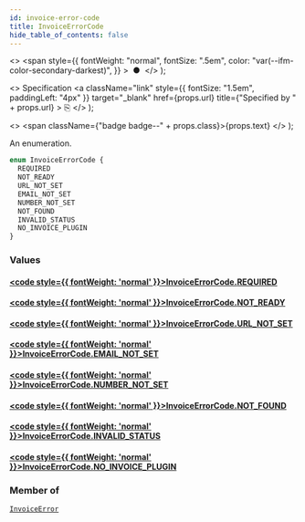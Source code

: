 ```yaml
---
id: invoice-error-code
title: InvoiceErrorCode
hide_table_of_contents: false
---
```


  <>
    <span
      style={{
        fontWeight: "normal",
        fontSize: ".5em",
        color: "var(--ifm-color-secondary-darkest)",
      }}
    >
      &nbsp;●&nbsp;
    </span>
  </>
);

  <>
    Specification
    <a
      className="link"
      style={{ fontSize: "1.5em", paddingLeft: "4px" }}
      target="\_blank"
      href={props.url}
      title={"Specified by " + props.url}
    >
      ⎘
    </a>
  </>
);

  <>
    <span className={"badge badge--" + props.class}>{props.text}</span>
  </>
);

An enumeration.

```graphql
enum InvoiceErrorCode {
  REQUIRED
  NOT_READY
  URL_NOT_SET
  EMAIL_NOT_SET
  NUMBER_NOT_SET
  NOT_FOUND
  INVALID_STATUS
  NO_INVOICE_PLUGIN
}
```

### Values

#### [<code style={{ fontWeight: 'normal' }}>InvoiceErrorCode.<b>REQUIRED</b></code>](#)

>

#### [<code style={{ fontWeight: 'normal' }}>InvoiceErrorCode.<b>NOT_READY</b></code>](#)

>

#### [<code style={{ fontWeight: 'normal' }}>InvoiceErrorCode.<b>URL_NOT_SET</b></code>](#)

>

#### [<code style={{ fontWeight: 'normal' }}>InvoiceErrorCode.<b>EMAIL_NOT_SET</b></code>](#)

>

#### [<code style={{ fontWeight: 'normal' }}>InvoiceErrorCode.<b>NUMBER_NOT_SET</b></code>](#)

>

#### [<code style={{ fontWeight: 'normal' }}>InvoiceErrorCode.<b>NOT_FOUND</b></code>](#)

>

#### [<code style={{ fontWeight: 'normal' }}>InvoiceErrorCode.<b>INVALID_STATUS</b></code>](#)

>

#### [<code style={{ fontWeight: 'normal' }}>InvoiceErrorCode.<b>NO_INVOICE_PLUGIN</b></code>](#)

>

### Member of

[`InvoiceError`](../../api-reference/objects/invoice-error) <Badge class="secondary" text="object"/>
